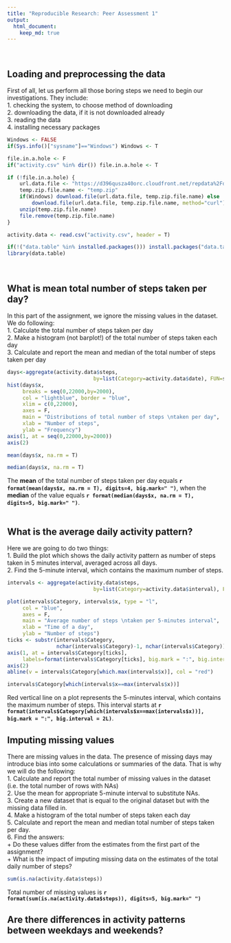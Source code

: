 ```yaml
---
title: "Reproducible Research: Peer Assessment 1"
output: 
  html_document:
    keep_md: true
---
```

<br>

## Loading and preprocessing the data
First of all, let us perform all those boring steps we need to begin our investigations. They include:  
1. checking the system, to choose method of downloading  
2. downloading the data, if it is not downloaded already  
3. reading the data  
4. installing necessary packages  

```r
Windows <- FALSE
if(Sys.info()["sysname"]=="Windows") Windows <- T

file.in.a.hole <- F
if("activity.csv" %in% dir()) file.in.a.hole <- T

if (!file.in.a.hole) {
    url.data.file <- "https://d396qusza40orc.cloudfront.net/repdata%2Fdata%2Factivity.zip"
    temp.zip.file.name <- "temp.zip"
    if(Windows) download.file(url.data.file, temp.zip.file.name) else
        download.file(url.data.file, temp.zip.file.name, method="curl")
    unzip(temp.zip.file.name)
    file.remove(temp.zip.file.name)
}

activity.data <- read.csv("activity.csv", header = T)

if(!("data.table" %in% installed.packages())) install.packages("data.table")
library(data.table)

```
<br>

## What is mean total number of steps taken per day?  
In this part of the assignment, we ignore the missing values in the dataset. We do following:  
1. Calculate the total number of steps taken per day  
2. Make a histogram (not barplot!) of the total number of steps taken each day  
3. Calculate and report the mean and median of the total number of steps taken per day  

```r
days<-aggregate(activity.data$steps,
                            by=list(Category=activity.data$date), FUN=sum, na.rm = T)
hist(days$x, 
     breaks = seq(0,22000,by=2000), 
     col = "lightblue", border = "blue",
     xlim = c(0,22000),
     axes = F,
     main = "Distributions of total number of steps \ntaken per day",
     xlab = "Number of steps",
     ylab = "Frequency")
axis(1, at = seq(0,22000,by=2000))
axis(2)

mean(days$x, na.rm = T)

median(days$x, na.rm = T)
```
The **mean** of the total number of steps taken per day equals **`r format(mean(days$x, na.rm = T), digits=4, big.mark=" ")`**, when the **median** of the value equals **`r format(median(days$x, na.rm = T), digits=5, big.mark=" ")`**.  
<br>  

## What is the average daily activity pattern?  
Here we are going to do two things:  
1. Build the plot which shows the daily activity pattern as number of steps taken in 5 minutes interval, averaged across all days.  
2. Find the 5-minute interval, which contains the maximum number of steps.

```r
intervals <- aggregate(activity.data$steps,
                            by=list(Category=activity.data$interval), FUN=mean, na.rm = T)

plot(intervals$Category, intervals$x, type = "l",
     col = "blue",
     axes = F,
     main = "Average number of steps \ntaken per 5-minutes interval",
     xlab = "Time of a day",
     ylab = "Number of steps")
ticks <- substr(intervals$Category,
                nchar(intervals$Category)-1, nchar(intervals$Category)) == "00"
axis(1, at = intervals$Category[ticks],
     labels=format(intervals$Category[ticks], big.mark = ":", big.interval = 2L))
axis(2)
abline(v = intervals$Category[which.max(intervals$x)], col = "red")

intervals$Category[which(intervals$x==max(intervals$x))]
```  
Red vertical line on a plot represents the 5-minutes interval, which contains the maximum number of steps. This interval starts at **`r format(intervals$Category[which(intervals$x==max(intervals$x))], big.mark = ":", big.interval = 2L)`**.

## Imputing missing values

There are missing values in the data. The presence of missing days may introduce bias into some calculations or summaries of the data. That is why we will do the following:  
1. Calculate and report the total number of missing values in the dataset (i.e. the total number of rows with NAs)  
2. Use the mean for appropriate 5-minute interval to substitute NAs.  
3. Create a new dataset that is equal to the original dataset but with the missing data filled in.  
4. Make a histogram of the total number of steps taken each day  
5. Calculate and report the mean and median total number of steps taken per day.  
6. Find the answers:    
    + Do these values differ from the estimates from the first part of the assignment?  
    + What is the impact of imputing missing data on the estimates of the total daily number of steps?    

```r
sum(is.na(activity.data$steps))
```
Total number of missing values is **`r format(sum(is.na(activity.data$steps)), digits=5, big.mark=" ")`**

## Are there differences in activity patterns between weekdays and weekends?
